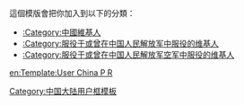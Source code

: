 {{Userbox
  |id=[[File:Air Force Flag of the People's Republic of China.svg|60px]]
  |id-s=3
  |id-c=blue
  |info=<span lang="zh-cn">该用户现在或曾经是[[中国人民解放军|<span style="color:#FFFFFF;">中国人民解放军</span>]][[中国人民解放军空军|<span style="color:#FFFFFF;">空军</span>]]现役军人
  |info-c=blue
  |info-fc=yellow
  |info-s=9
  |border-c=black
}}<includeonly>[[Category:中國維基人|{{PAGENAME}}]]</includeonly>
<noinclude>
<p style="clear: both; padding-top: 2em">
這個模版會把你加入到以下的分類：
*[[:Category:中國維基人]]
*[[:Category:服役于或曾在中国人民解放军中服役的维基人]]
*[[:Category:服役于或曾在中国人民解放军空军中服役的维基人]]
</p>

[[Category:中国大陆用户框模板]]
[[en:Template:User China P R]]
</noinclude>